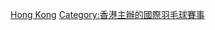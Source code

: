 {{Catmore}}
{{Commonscat|Hong Kong Open}}

[[Category:世界羽聯超級系列賽|Hong Kong]]
[[Category:香港主辦的國際羽毛球賽事|Category:香港主辦的國際羽毛球賽事]]